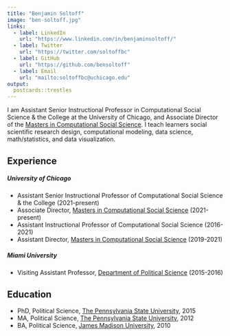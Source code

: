 ```yaml
---
title: "Benjamin Soltoff"
image: "ben-soltoff.jpg"
links:
  - label: LinkedIn
    url: "https://www.linkedin.com/in/benjaminsoltoff/"
  - label: Twitter
    url: "https://twitter.com/soltoffbc"
  - label: GitHub
    url: "https://github.com/bensoltoff"
  - label: Email
    url: "mailto:soltoffbc@uchicago.edu"
output:
  postcards::trestles
---
```

 
I am Assistant Senior Instructional Professor in Computational Social Science & the College at the University of Chicago, and Associate Director of the [Masters in Computational Social Science](https://macss.uchicago.edu). I teach learners social scientific research design, computational modeling, data science, math/statistics, and data visualization.

## Experience

##### University of Chicago

* Assistant Senior Instructional Professor of Computational Social Science & the College (2021-present)
* Associate Director, [Masters in Computational Social Science](https://macss.uchicago.edu/) (2021-present)
* Assistant Instructional Professor of Computational Social Science (2016-2021)
* Assistant Director, [Masters in Computational Social Science](https://macss.uchicago.edu/) (2019-2021)

##### Miami University

* Visiting Assistant Professor, [Department of Political Science](http://miamioh.edu/cas/academics/departments/political-science/index.html) (2015-2016)

## Education

* PhD, Political Science, [The Pennsylvania State University](http://polisci.la.psu.edu/), 2015
* MA, Political Science, [The Pennsylvania State University](http://polisci.la.psu.edu/), 2012
* BA, Political Science, [James Madison University](http://www.jmu.edu/polisci/), 2010

